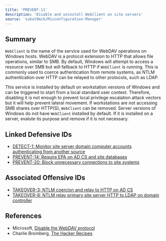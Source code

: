 ```yaml
---
title: 'PREVENT-11'
description: 'Disable and uninstall WebClient on site servers'
source: 'subat0mik/Misconfiguration-Manager'
---
```


## Summary
`WebClient` is the name of the service used for WebDAV operations on Windows hosts. WebDAV is a protocol extension to HTTP that allows file operations, similar to SMB. By default, Windows will attempt to access a resource over SMB but will fallback to HTTP if `WebClient` is running. This is commonly used to coerce authentication from remote systems, as NTLM authentication over HTTP can be relayed to other protocols, such as LDAP.

This service is installed by default on workstation versions of Windows and can be triggered to start from a local standard user context. Therefore, disabling it is not enough to prevent local privilege escalation attack vectors but it will help prevent lateral movement. If workstations are not accessing SMB shares over HTTP(S), `WebClient` can be removed. Server versions of Windows do not have `WebClient` installed by default. If it is installed on a server, evalute its purpose and remove if it is not necessary.

## Linked Defensive IDs
- [DETECT-1: Monitor site server domain computer accounts authenticating from another source](../../../defense-techniques/DETECT/DETECT-1/detect-1_description)
- [PREVENT-14: Require EPA on AD CS and site databases](../../../defense-techniques/PREVENT/PREVENT-14/prevent-14_description)
- [PREVENT-20: Block unnecessary connections to site systems](../../../defense-techniques/PREVENT/PREVENT-20/prevent-20_description)

## Associated Offensive IDs
- [TAKEOVER-3: NTLM coercion and relay to HTTP on AD CS](../../../attack-techniques/TAKEOVER/TAKEOVER-3/takeover-3_description)
- [TAKEOVER-8: NTLM relay primary site server HTTP to LDAP on domain controller](../../../attack-techniques/TAKEOVER/TAKEOVER-8/takeover-8_description)

## References
- Microsoft, [Disable the WebDAV protocol](https://learn.microsoft.com/en-us/windows-server/storage/file-server/smb-interception-defense?tabs=group-policy#disable-the-webdav-protocol)
- Charlie Bromberg, [The Hacker Recipes](https://www.thehacker.recipes/a-d/movement/mitm-and-coerced-authentications/webclient)